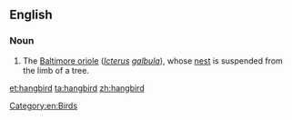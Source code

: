 ==English==

===Noun===
{{en-noun}}

# {{zoology}} The [[Baltimore oriole]] (''[[Icterus]] [[galbula]]''), whose [[nest]] is suspended from the limb of a tree. 

[[Category:en:Birds]]

[[et:hangbird]]
[[ta:hangbird]]
[[zh:hangbird]]